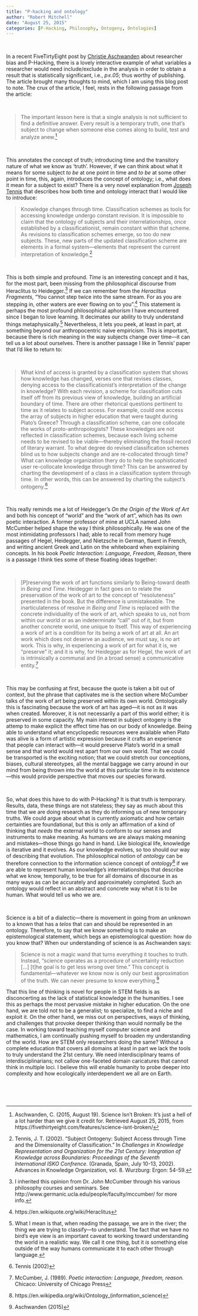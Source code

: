 ```yaml
---
title: "P-hacking and ontology"
author: "Robert Mitchell"
date: "August 25, 2015"
categories: [P-Hacking, Philosophy, Ontogeny, Ontologies]
---
```


<br>

In a recent FiveTirtyEight post by [Christie Aschwanden](https://twitter.com/cragcrest) about researcher bias and P-Hacking, there is a lovely interactive example of what variables a researcher would need include/exclude in the analysis in order to obtain a result that is statistically significant, i.e., _p&le;.05_; thus worthy of publishing.  The article brought many thoughts to mind, which I am using this blog post to note.  The crux of the article, I feel, rests in the following passage from the article:   

<br>

> <i class="fa fa-quote-left fa-1x"></i>The important lesson here is that a single analysis is not sufficient to find a definitive answer. Every result is a temporary truth, one that’s subject to change when someone else comes along to build, test and analyze anew.<i class="fa fa-quote-right fa-1x"></i>[^1]

<br>

This annotates the concept of truth; introducing time and the transitory nature of what we know as 'truth'.  However, if we can think about what it means for some subject _to be_ at one point in time and _to be_ at some other point in time, this, again, introduces the concept of ontology; i.e., what does it mean for a subject to exist?  There is a very novel explanation from [Joseph Tennis](http://joseph-t-tennis.squarespace.com/) that describes how both time and ontology interact that I would like to introduce: 

> <i class="fa fa-quote-left fa-1x"></i>Knowledge changes through time.  Classification schemes as tools for accessing knowledge undergo constant revision.  It is impossible to claim that the ontology of subjects and their interrelationships, once established by a classificationist, remain constant within that scheme.  As revisions to classification schemes emerge, so too do new subjects.  These, new parts of the updated classification scheme are elements in a formal system---elements that represent the current interpretation of knowledge.<i class="fa fa-quote-right fa-1x"></i>[^2]

<br>

This is both simple and profound.  _Time_ is an interesting concept and it has, for the most part, been missing from the philosophical discourse from Heraclitus to Heidegger.[^3]  If we can remember from the _Heraclitus Fragments_, "You cannot step twice into the same stream. For as you are stepping in, other waters are ever flowing on to you".[^4]  This statement is perhaps the most profound philosophical aphorism I have encountered since I began to love learning.  It decimates our ability to truly understand things metaphysically.[^5]  Nevertheless, it lets you peek, at least in part, at something beyond our anthropocentric naive empiricism.  This is important, because there is rich meaning in the way subjects change over time---it can tell us a lot about ourselves.  There is another passage I like in Tennis' paper that I'd like to return to:    

<br>

> <i class="fa fa-quote-left fa-1x"></i> What kind of access is granted by a classification system that shows how knowledge has changed, verses one that revises classes, denying access to the classificationist's interpretation of the change in knowledge?  With each revision, a scheme for classification cuts itself off from its previous view of knowledge, building an artificial boundary of time.  There are other rhetorical questions pertinent to time as it relates to subject access.  For example, could one access the array of subjects in higher education that were taught during Plato's Greece?  Through a classification scheme, can one collocate the works of proto-anthropologists? These knowledges are not reflected in classification schemes, because each living scheme needs to be revised to be viable---thereby eliminating the fossil record of literary warrant.  To what degree do revised classification schemes blind us to how subjects change and are re-collocated through time?  What can knowledge organization thery do to help the sophisticated user re-collocate knowledge through time?  This can be answered by charting the development of a class in a classification system through time.  In other words, this can be answered by charting the subject's ontogeny.<i class="fa fa-quote-right fa-1x"></i>[^6]

<br>

This really reminds me a lot of Heidegger's _On the Origin of the Work of Art_ and both his concept of "world" and the "work of art", which has its own poetic interaction.  A former professor of mine at UCLA named John McCumber helped shape the way I think philosophically.  He was one of the most intimidating professors I had; able to recall from memory huge passages of Hegel, Heidegger, and Nietzsche in German, fluent in French, and writing ancient Greek and Latin on the whiteboard when explaining concepts.  In his book _Poetic Interaction: Language, Freedom, Reason_, there is a passage I think ties some of these floating ideas together:

<br>

> <i class="fa fa-quote-left fa-1x"></i>[P]reserving the work of art functions similarly to Being-toward death in _Being and Time_.  Heidegger in fact goes on to relate the preservation of the work of art to the concept of "resoluteness" presented in the book.  But the difference is unmistakeable. The inarticulateness of resolve in _Being and Time_ is replaced with the concrete individuality of the work of art, which speaks to us, not from within our world or as an indeterminate "call" out of it, but from another concrete world, one unique to itself.  This way of experiencing a work of art is a condition for its being a work of art at all.  An art work which does not deserve an audience, we must say, is no art work.  This is why, in experiencing a work of art for what it is, we "preserve" it; and it is why, for Heidegger as for Hegel, the work of art is intrinsically a communal and (in a broad sense) a communicative entity.<i class="fa fa-quote-right fa-1x"></i>[^7]

<br>

This may be confusing at first, because the quote is taken a bit out of context, but the phrase that captivates me is the section where McCumber talks of the work of art being preserved within its own world.  Ontologically this is fascinating because the work of art has aged---it is not as it was when created.  Moreover, it is not necessarily a part of this world either; it is preserved in some capacity.  My main interest in subject ontogeny is the attemp to make explicit the effect time has on our body of knowledge.  Being able to understand what encyclopedic resources were available when Plato was alive is a form of artistic expression because it crafts an experience that people can interact with---it would preserve Plato's world in a small sense and that world would rest apart from our own world.  That we could be transported is the exciting notion; that we could stretch our conceptions, biases, cultural stereotypes, all the mental baggage we carry around in our mind from being thrown into the world at this particular time in its existence---this would provide perspective that moves our species forward. 

<br>

So, what does this have to do with P-Hacking?  It is that truth is temporary.  Results, data, these things are not stateless; they say as much about this time that we are doing research as they do informing us of new temporary truths.  We could argue about what is currently axiomatic and how certain certainties are foundational, but this is only an affirmation of a kind of thinking that _needs_ the external world to conform to our senses and instruments to make meaning.  As humans we are always making meaning and mistakes---those things go hand in hand.  Like biological life, knowledge is iterative and it evolves.  As our knowledge evolves, so too should our way of describing that evolution.  The philosophical notion of _ontology_ can be therefore connection to the information science concept of _ontology_[^8] if we are able to represent human knowledge's interrelationships that describe what we know, temporally, to be true for all domains of discourse in as many ways as can be accurately and approximately completed.  Such an ontology would reflect in an abstract and concrete way what it is to be human.  What would tell us who we are.

<br>

Science is a bit of a dialectic---there is movement in going from an unknown to a known that has a _telos_ that can and should be represented in an ontology.  Therefore, to say that we know something is to make an epistemological statement, which begs an epistemological question: how do you know that?  When our understanding of science is as Aschwanden says: 

> <i class="fa fa-quote-left fa-1x"></i>Science is not a magic wand that turns  everything it touches to truth.  Instead, "science operates as a procedure of uncertainty reduction [...] [t]he goal is to get less wrong over time."  This concept is fundamental---whatever we know now is only our best approximation of the truth.  We can never presume to know everything.<i class="fa fa-quote-right fa-1x"></i>[^9]

That this line of thinking is novel for people in STEM fields is as disconcerting as the lack of statistical knowledge in the humanities.  I see this as perhaps the most pervasive mistake in higher education.  On the one hand, we are told not to be a generalist; to specialize, to find a niche and exploit it.  On the other hand, we miss out on perspectives, ways of thinking, and challenges that provoke deeper thinking than would normally be the case.  In working toward teaching myself computer science and mathematics, I am continually pushing myself to broaden my understanding of the world.  How are STEM only researchers doing the same?  Without a complete education that covers all domains at least in part we lack the tools to truly understand the 21st century.  We need interdisciplinary teams of interdisciplinarians; not callow one-faceted domain caricatures that cannot think in multiple loci.  I believe this will enable humanity to probe deeper into complexity and how ecologically interdependent we all are on Earth.
 
<br>
<br>
<br>

[^1]: Aschwanden, C. (2015, August 19). Science Isn’t Broken: It’s just a hell of a lot harder than we give it credit for. Retrieved August 25, 2015, from https://fivethirtyeight.com/features/science-isnt-broken/
[^2]: Tennis, J. T. (2002). "Subject Ontogeny: Subject Access through Time and
the Dimensionality of Classification." In _Challenges in Knowledge
Representation and Organization for the 21st Century: Integration of Knowledge
across Boundaries: Proceedings of the Seventh International ISKO Confrence_.
(Granada, Spain, July 10-13, 2002).  Advances in Knowledge Organization, vol.
8. Wurzburg: Ergon: 54-59.
[^3]: I inherited this opinion from Dr. John McCumber through his various
philosophy courses and seminars.  See
http://www.germanic.ucla.edu/people/faculty/mccumber/ for more info.
[^4]: https://en.wikiquote.org/wiki/Heraclitus
[^5]: What I mean is that, when reading the passage, we are in the river; the 
thing we are trying to classify---to understand.  The fact that we have no
bird's eye view is an important caveat to working toward understanding 
the world in a realistic way.  We call it one thing, but it _is_ something else
outside of the way humans communicate it to each other through language. 
[^6]: Tennis (2002) 
[^7]: McCumber, J. (1989). _Poetic interaction: Language, freedom, reason._
Chicaco: University of Chicago Press
[^8]: https://en.wikipedia.org/wiki/Ontology_(information_science)
[^9]: Aschwanden (2015)
